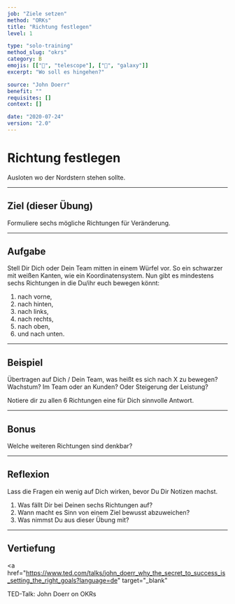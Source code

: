 ```yaml
---
job: "Ziele setzen"
method: "ORKs"
title: "Richtung festlegen"
level: 1

type: "solo-training"
method_slug: "okrs"
category: B
emojis: [["🔭", "telescope"], ["🌌", "galaxy"]]
excerpt: "Wo soll es hingehen?"

source: "John Doerr"
benefit: ""
requisites: []
context: []

date: "2020-07-24"
version: "2.0"
---
```


# <Emoji symbol="🔭" label="telescope"/><Emoji symbol="🌌" label="galaxy"/>

# Richtung festlegen

Ausloten wo der Nordstern stehen sollte.

---

## Ziel (dieser Übung)

Formuliere sechs mögliche Richtungen für Veränderung.

---

## Aufgabe

Stell Dir Dich oder Dein Team mitten in einem Würfel vor.
So ein schwarzer mit weißen Kanten, wie ein Koordinatensystem.
Nun gibt es mindestens sechs Richtungen in die Du/ihr euch bewegen könnt:

1. nach vorne,
2. nach hinten,
3. nach links,
4. nach rechts,
5. nach oben,
6. und nach unten.

---

## Beispiel

Übertragen auf Dich / Dein Team, was heißt es sich nach X zu bewegen?
Wachstum? Im Team oder an Kunden? Oder Steigerung der Leistung?

Notiere dir zu allen 6 Richtungen eine für Dich sinnvolle Antwort.

---

## Bonus

Welche weiteren Richtungen sind denkbar?

---

## Reflexion

Lass die Fragen ein wenig auf Dich wirken, bevor Du Dir Notizen machst.

1. Was fällt Dir bei Deinen sechs Richtungen auf?
2. Wann macht es Sinn von einem Ziel bewusst abzuweichen?
3. Was nimmst Du aus dieser Übung mit?

---

## Vertiefung

<a
  href="https://www.ted.com/talks/john_doerr_why_the_secret_to_success_is_setting_the_right_goals?language=de"
  target="_blank"
>
  TED-Talk: John Doerr on OKRs
</a>
